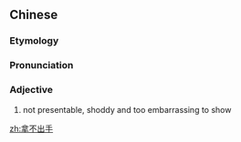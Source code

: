 ==Chinese==
{{zh-forms}}

===Etymology===
{{rfe|lang=zh}}

===Pronunciation===
{{zh-pron
|m=ná不chūshǒu
|cat=a
}}

===Adjective===
{{zh-adj}}

# {{lb|zh|idiom}} not presentable, shoddy and too embarrassing to show

[[zh:拿不出手]]